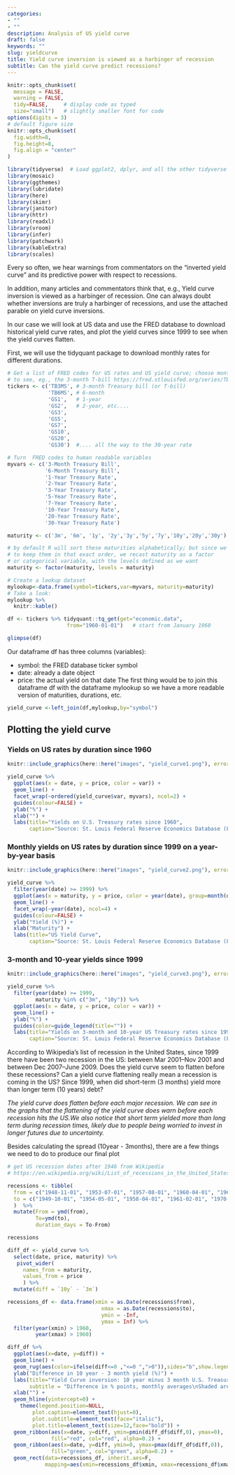 ```yaml
---
categories:
- ""
- ""
description: Analysis of US yield curve
draft: false
keywords: ""
slug: yieldcurve
title: Yield curve inversion is viewed as a harbinger of recession
subtitle: Can the yield curve predict recessions?
---
```


```r
knitr::opts_chunk$set(
  message = FALSE, 
  warning = FALSE, 
  tidy=FALSE,     # display code as typed
  size="small")   # slightly smaller font for code
options(digits = 3)
# default figure size
knitr::opts_chunk$set(
  fig.width=8, 
  fig.height=8,
  fig.align = "center"
)
```

```r
library(tidyverse)  # Load ggplot2, dplyr, and all the other tidyverse packages
library(mosaic)
library(ggthemes)
library(lubridate)
library(here)
library(skimr)
library(janitor)
library(httr)
library(readxl)
library(vroom)
library(infer)
library(patchwork)
library(kableExtra)
library(scales)
```

Every so often, we hear warnings from commentators on the “inverted yield curve” and its predictive power with respect to recessions. 

In addition, many articles and commentators think that, e.g., Yield curve inversion is viewed as a harbinger of recession. One can always doubt whether inversions are truly a harbinger of recessions, and use the attached parable on yield curve inversions.

In our case we will look at US data and use the FRED database to download historical yield curve rates, and plot the yield curves since 1999 to see when the yield curves flatten. 

First, we will use the tidyquant package to download monthly rates for different durations.
```r
# Get a list of FRED codes for US rates and US yield curve; choose monthly frequency
# to see, eg., the 3-month T-bill https://fred.stlouisfed.org/series/TB3MS
tickers <- c('TB3MS', # 3-month Treasury bill (or T-bill)
             'TB6MS', # 6-month
             'GS1',   # 1-year
             'GS2',   # 2-year, etc....
             'GS3',
             'GS5',
             'GS7',
             'GS10',
             'GS20',
             'GS30')  #.... all the way to the 30-year rate

# Turn  FRED codes to human readable variables
myvars <- c('3-Month Treasury Bill',
            '6-Month Treasury Bill',
            '1-Year Treasury Rate',
            '2-Year Treasury Rate',
            '3-Year Treasury Rate',
            '5-Year Treasury Rate',
            '7-Year Treasury Rate',
            '10-Year Treasury Rate',
            '20-Year Treasury Rate',
            '30-Year Treasury Rate')

maturity <- c('3m', '6m', '1y', '2y','3y','5y','7y','10y','20y','30y')

# by default R will sort these maturities alphabetically; but since we want
# to keep them in that exact order, we recast maturity as a factor 
# or categorical variable, with the levels defined as we want
maturity <- factor(maturity, levels = maturity)

# Create a lookup dataset
mylookup<-data.frame(symbol=tickers,var=myvars, maturity=maturity)
# Take a look:
mylookup %>% 
  knitr::kable()
```

```r
df <- tickers %>% tidyquant::tq_get(get="economic.data", 
                   from="1960-01-01")   # start from January 1960

glimpse(df)
```

Our dataframe df has three columns (variables):

* symbol: the FRED database ticker symbol
* date: already a date object
* price: the actual yield on that date
The first thing would be to join this dataframe df with the dataframe mylookup so we have a more readable version of maturities, durations, etc.

```r
yield_curve <-left_join(df,mylookup,by="symbol") 
```

## Plotting the yield curve

### Yields on US rates by duration since 1960

```r
knitr::include_graphics(here::here("images", "yield_curve1.png"), error = FALSE)
```


```r
yield_curve %>%  
  ggplot(aes(x = date, y = price, color = var)) +
  geom_line() +
  facet_wrap(~ordered(yield_curve$var, myvars), ncol=2) +
  guides(colour=FALSE) +
  ylab("%") +
  xlab("") +
  labs(title="Yields on U.S. Treasury rates since 1960",
       caption="Source: St. Louis Federal Reserve Economics Database (FRED)")
```


### Monthly yields on US rates by duration since 1999 on a year-by-year basis

```r
knitr::include_graphics(here::here("images", "yield_curve2.png"), error = FALSE)
```

```r
yield_curve %>% 
  filter(year(date) >= 1999) %>% 
  ggplot(aes(x = maturity, y = price, color = year(date), group=month(date))) +
  geom_line() +
  facet_wrap(~year(date), ncol=4) +
  guides(colour=FALSE) +
  ylab("Yield (%)") +
  xlab("Maturity") +
  labs(title="US Yield Curve",
       caption="Source: St. Louis Federal Reserve Economics Database (FRED)")
```


### 3-month and 10-year yields since 1999

```r
knitr::include_graphics(here::here("images", "yield_curve3.png"), error = FALSE)
```

```r
yield_curve %>% 
  filter(year(date) >= 1999,
         maturity %in% c("3m", "10y")) %>% 
  ggplot(aes(x = date, y = price, color = var)) +
  geom_line() +
  ylab("%") +
  guides(color=guide_legend(title="")) +
  labs(title="Yields on 3-month and 10-year US Treasury rates since 1999",
       caption="Source: St. Louis Federal Reserve Economics Database (FRED)")
```

According to Wikipedia’s list of recession in the United States, since 1999 there have been two recession in the US: between Mar 2001–Nov 2001 and between Dec 2007–June 2009. Does the yield curve seem to flatten before these recessions? Can a yield curve flattening really mean a recession is coming in the US? Since 1999, when did short-term (3 months) yield more than longer term (10 years) debt?

*The yield curve does flatten before each major recession. We can see in the graphs that the flattening of the yield curve does warn before each recession hits the US.We also notice that short term yielded more than long term during recession times, likely due to people being worried to invest in longer futures due to uncertainty.*

Besides calculating the spread (10year - 3months), there are a few things we need to do to produce our final plot

```r
# get US recession dates after 1946 from Wikipedia 
# https://en.wikipedia.org/wiki/List_of_recessions_in_the_United_States

recessions <- tibble(
  from = c("1948-11-01", "1953-07-01", "1957-08-01", "1960-04-01", "1969-12-01", "1973-11-01", "1980-01-01","1981-07-01", "1990-07-01", "2001-03-01", "2007-12-01"),  
  to = c("1949-10-01", "1954-05-01", "1958-04-01", "1961-02-01", "1970-11-01", "1975-03-01", "1980-07-01", "1982-11-01", "1991-03-01", "2001-11-01", "2009-06-01") 
  )  %>% 
  mutate(From = ymd(from), 
         To=ymd(to),
         duration_days = To-From)

recessions
```

```r
diff_df <- yield_curve %>%
  select(date, price, maturity) %>% 
   pivot_wider(
     names_from = maturity,
     values_from = price
     ) %>% 
  mutate(diff = `10y` - `3m`)

recessions_df <- data.frame(xmin = as.Date(recessions$from),
                              xmax = as.Date(recessions$to),
                              ymin = -Inf,
                              ymax = Inf) %>% 
  filter(year(xmin) > 1960, 
         year(xmax) > 1960)

diff_df %>% 
  ggplot(aes(x=date, y=diff)) +
  geom_line() +
  geom_rug(aes(color=ifelse(diff<=0 ,"<=0 ",">0")),sides="b",show.legend = FALSE) +
  ylab("Difference in 10 year - 3 month yield (%)") + 
  labs(title="Yield Curve inversion: 10 year minus 3 month U.S. Treasury rates",
       subtitle = "Difference in % points, monthly averages\nShaded ares correspond to recessions.") +
  xlab("") +
  geom_hline(yintercept=0) +
    theme(legend.position=NULL,
        plot.caption=element_text(hjust=0),
        plot.subtitle=element_text(face="italic"),
        plot.title=element_text(size=12,face="bold")) +
  geom_ribbon(aes(x=date, y=diff, ymin=pmin(diff_df$diff,0), ymax=0), 
              fill="red", col="red", alpha=0.2) +
  geom_ribbon(aes(x=date, y=diff, ymin=0, ymax=pmax(diff_df$diff,0)), 
              fill="green", col="green", alpha=0.2) +
  geom_rect(data=recessions_df, inherit.aes=F,
            mapping=aes(xmin=recessions_df$xmin, xmax=recessions_df$xmax, ymin=recessions_df$ymin, ymax=recessions_df$ymax), color='grey', alpha=0.2)
```


